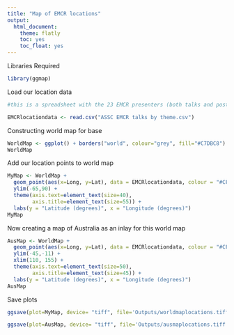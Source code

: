 ```yaml
---
title: "Map of EMCR locations"
output:
  html_document:
    theme: flatly
    toc: yes
    toc_float: yes
---
```


Libraries Required

```r
library(ggmap)
```

Load our location data

```r
#this is a spreadsheet with the 23 EMCR presenters (both talks and posters) pulled from the ASSC 2021 conference booklet which can be found at: https://www.seedpartnership.org.au/wp-content/uploads/2021/10/ASSC-2021-Program-Booklet.pdf

EMCRlocationdata <- read.csv("ASSC EMCR talks by theme.csv")
```

Constructing world map for base

```r
WorldMap <- ggplot() + borders("world", colour="grey", fill="#C7DBC8") + theme_classic()
WorldMap
```
Add our location points to world map

```r
MyMap <- WorldMap + 
  geom_point(aes(x=Long, y=Lat), data = EMCRlocationdata, colour = "#CF6B21", size =10, alpha=0.8, shape=17) +
  ylim(-65,90) +
  theme(axis.text=element_text(size=40),
        axis.title=element_text(size=55)) +
  labs(y = "Latitude (degrees)", x = "Longitude (degrees)")
MyMap
```

Now creating a map of Australia as an inlay for this world map

```r
AusMap <- WorldMap + 
  geom_point(aes(x=Long, y=Lat), data = EMCRlocationdata, colour = "#CF6B21", size =14, alpha=0.7, shape=17) +
  ylim(-45,-11) +
  xlim(110, 155) +
  theme(axis.text=element_text(size=50),
        axis.title=element_text(size=45)) +
  labs(y = "Latitude (degrees)", x = "Longitude (degrees)")
AusMap
```

Save plots

```r
ggsave(plot=MyMap, device= "tiff", file='Outputs/worldmaplocations.tiff', width=20, height =10)

ggsave(plot=AusMap, device= "tiff", file='Outputs/ausmaplocations.tiff', width=20, height =16)
```

